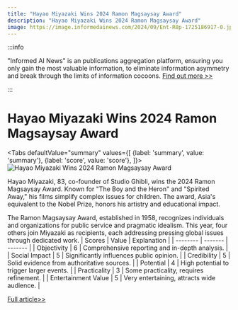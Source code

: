 ```yaml
---
title: "Hayao Miyazaki Wins 2024 Ramon Magsaysay Award"
description: "Hayao Miyazaki Wins 2024 Ramon Magsaysay Award"
image: https://image.informedainews.com/2024/09/Ent-R8p-1725186917-0.jpg
---
```



:::info

"Informed AI News" is an publications aggregation platform, ensuring you only gain the most valuable information, to eliminate information asymmetry and break through the limits of information cocoons.  [Find out more >>](/)

:::

# Hayao Miyazaki Wins 2024 Ramon Magsaysay Award


<Tabs
	defaultValue="summary"
	values={[
	{label: 'summary', value: 'summary'},
	{label: 'score', value: 'score'},
]}>
<TabItem value="summary">
<img
  src="https://image.informedainews.com/2024/09/Ent-R8p-1725186917-0.jpg"
  alt="Hayao Miyazaki Wins 2024 Ramon Magsaysay Award"
/>



Hayao Miyazaki, 83, co-founder of Studio Ghibli, wins the 2024 Ramon Magsaysay Award. Known for "The Boy and the Heron" and "Spirited Away," his films simplify complex issues for children. The award, Asia's equivalent to the Nobel Prize, honors his artistry and educational impact.

The Ramon Magsaysay Award, established in 1958, recognizes individuals and organizations for public service and pragmatic idealism. This year, four others join Miyazaki as recipients, each addressing pressing global issues through dedicated work.
</TabItem>
<TabItem value="score">
	| Scores     | Value   | Explanation |
	| -------- | ------- | ------- |
	| Objectivity  | 6    | Comprehensive reporting and in-depth analysis.    |
	| Social Impact | 5     | Significantly influences public opinion.    |
	| Credibility    | 5    | Solid evidence from authoritative sources.    |
	| Potential    | 4    | High potential to trigger larger events.    |
	| Practicality    | 3    | Some practicality, requires refinement.    |
	| Entertainment Value    | 5    | Very entertaining, attracts wide audience.    |
</TabItem>
</Tabs>

[Full article>>](https://asia.nikkei.com/Life-Arts/Arts/Hayao-Miyazaki-among-five-Magsaysay-awardees-for-2024)
